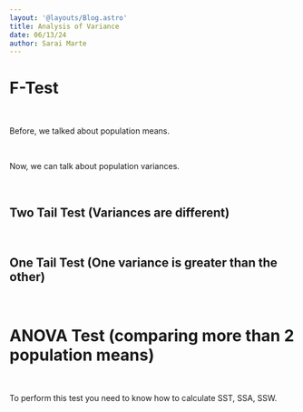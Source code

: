 ```yaml
---
layout: '@layouts/Blog.astro'
title: Analysis of Variance
date: 06/13/24
author: Sarai Marte
---
```


# F-Test

&nbsp;&nbsp;&nbsp;&nbsp;

Before, we talked about population means.  

&nbsp;&nbsp;&nbsp;&nbsp;

Now, we can talk about population variances.   

&nbsp;&nbsp;&nbsp;&nbsp;

## Two Tail Test (Variances are different)

&nbsp;&nbsp;&nbsp;&nbsp;

## One Tail Test (One variance is greater than the other)

&nbsp;&nbsp;&nbsp;&nbsp;

# ANOVA Test (comparing more than 2 population means)

&nbsp;&nbsp;&nbsp;&nbsp;

To perform this test you need to know how to calculate SST, SSA, SSW.

&nbsp;&nbsp;&nbsp;&nbsp;

## 